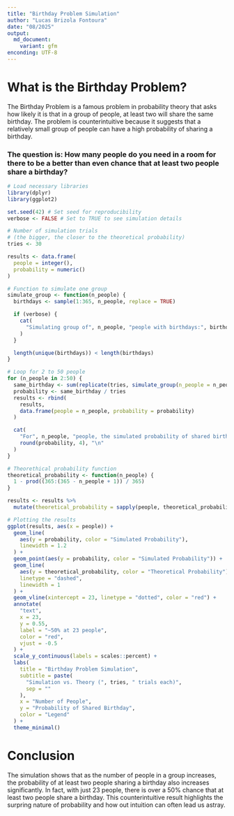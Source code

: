 ```yaml
---
title: "Birthday Problem Simulation"
author: "Lucas Brizola Fontoura"
date: "08/2025"
output: 
  md_document:
    variant: gfm
enconding: UTF-8
---
```


# What is the Birthday Problem?
The Birthday Problem is a famous problem in probability theory that asks how likely it is that in a group of people, at least two will share the same birthday.
The problem is counterintuitive because it suggests that a relatively small group of people can have a high probability of sharing a birthday.

### The question is: How many people do you need in a room for there to be a better than even chance that at least two people share a birthday?

```r
# Load necessary libraries
library(dplyr)
library(ggplot2)
```

```r
set.seed(42) # Set seed for reproducibility
verbose <- FALSE # Set to TRUE to see simulation details

# Number of simulation trials
# (the bigger, the closer to the theoretical probability)
tries <- 30
```

```r
results <- data.frame(
  people = integer(),
  probability = numeric()
)
```

```r
# Function to simulate one group
simulate_group <- function(n_people) {
  birthdays <- sample(1:365, n_people, replace = TRUE)

  if (verbose) {
    cat(
      "Simulating group of", n_people, "people with birthdays:", birthdays, "\n"
    )
  }

  length(unique(birthdays)) < length(birthdays)
}
```

```r
# Loop for 2 to 50 people
for (n_people in 2:50) {
  same_birthday <- sum(replicate(tries, simulate_group(n_people = n_people)))
  probability <- same_birthday / tries
  results <- rbind(
    results,
    data.frame(people = n_people, probability = probability)
  )

  cat(
    "For", n_people, "people, the simulated probability of shared birthday is",
    round(probability, 4), "\n"
  )
}
```

```r
# Theorethical probability function
theoretical_probability <- function(n_people) {
  1 - prod((365:(365 - n_people + 1)) / 365)
}
```

```r
results <- results %>%
  mutate(theoretical_probability = sapply(people, theoretical_probability))
```

```r
# Plotting the results
ggplot(results, aes(x = people)) +
  geom_line(
    aes(y = probability, color = "Simulated Probability"),
    linewidth = 1.2
  ) +
  geom_point(aes(y = probability, color = "Simulated Probability")) +
  geom_line(
    aes(y = theoretical_probability, color = "Theoretical Probability"),
    linetype = "dashed",
    linewidth = 1
  ) +
  geom_vline(xintercept = 23, linetype = "dotted", color = "red") +
  annotate(
    "text",
    x = 23,
    y = 0.55,
    label = "~50% at 23 people",
    color = "red",
    vjust = -0.5
  ) +
  scale_y_continuous(labels = scales::percent) +
  labs(
    title = "Birthday Problem Simulation",
    subtitle = paste(
      "Simulation vs. Theory (", tries, " trials each)",
      sep = ""
    ),
    x = "Number of People",
    y = "Probability of Shared Birthday",
    color = "Legend"
  ) +
  theme_minimal()
```

# Conclusion

The simulation shows that as the number of people in a group increases, the probability of at least two people sharing a birthday also increases significantly.
In fact, with just 23 people, there is over a 50% chance that at least two people share a birthday.
This counterintuitive result highlights the surpring nature of probability and how out intuition can often lead us astray.